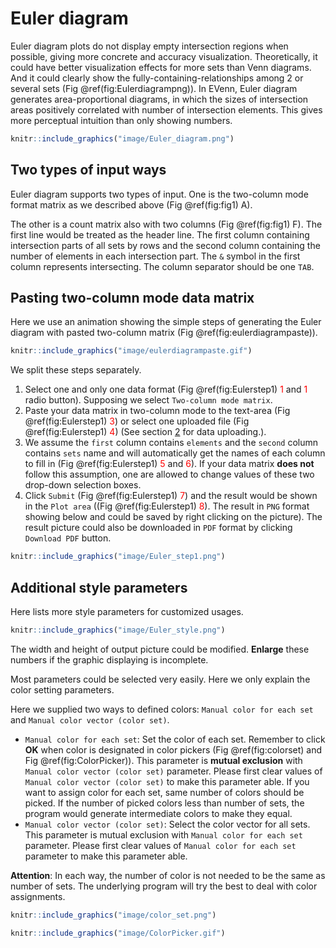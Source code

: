 # Euler diagram {#Euler_diagram}

Euler diagram plots do not display empty intersection regions when possible, giving more concrete and accuracy visualization. Theoretically, it could have better visualization effects for more sets than Venn diagrams. And it could clearly show the fully-containing-relationships among 2 or several sets (Fig \@ref(fig:Eulerdiagrampng)). In EVenn, Euler diagram generates area-proportional diagrams, in which the sizes of intersection areas positively correlated with number of intersection elements. This gives more perceptual intuition than only showing numbers.

```r
knitr::include_graphics("image/Euler_diagram.png")
```

## Two types of input ways {#eulertwotypeinput}

Euler diagram supports two types of input. One is the two-column mode format matrix as we described above (Fig \@ref(fig:fig1) A). 

The other is a count matrix also with two columns (Fig \@ref(fig:fig1) F). The first line would be treated as the header line. The first column containing intersection parts of all sets by rows and the second column containing the number of elements in each intersection part. The `&` symbol in the first column represents intersecting. The column separator should be one `TAB`. 





## Pasting two-column mode data matrix {#eulerpasting}

Here we use an animation showing the simple steps of generating the Euler diagram with pasted two-column matrix (Fig \@ref(fig:eulerdiagrampaste)).

```r
knitr::include_graphics("image/eulerdiagrampaste.gif")
```

We split these steps separately.


1. Select one and only one data format  (Fig \@ref(fig:Eulerstep1) <font color="#FF0000">1</font> and <font color="#FF0000">1</font> radio button). Supposing we select `Two-column mode matrix`.
2. Paste your data matrix in two-column mode to the text-area (Fig \@ref(fig:Eulerstep1) <font color="#FF0000">3</font>) or select one uploaded file (Fig \@ref(fig:Eulerstep1) <font color="#FF0000">4</font>) (See section [2](#datacenter_uploading) for data uploading.).
3. We assume the `first` column contains `elements` and the `second` column contains `sets` name and will automatically get the names of each column to fill in (Fig \@ref(fig:Eulerstep1) <font color="#FF0000">5</font> and  <font color="#FF0000">6</font>). If your data matrix **does not** follow this assumption, one are allowed to change values of these two drop-down selection boxes.
4. Click `Submit` (Fig \@ref(fig:Eulerstep1) <font color="#FF0000">7</font>) and the result would be shown in the `Plot area` ((Fig \@ref(fig:Eulerstep1) <font color="#FF0000">8</font>). The result in `PNG` format showing below and could be saved by right clicking on the picture). The result picture could also be downloaded in `PDF` format by clicking `Download PDF` button.


```r
knitr::include_graphics("image/Euler_step1.png")
```

## Additional style parameters {#addistylepara}

Here lists more style parameters for customized usages.

```r
knitr::include_graphics("image/Euler_style.png")
```

The width and height of output picture could be modified.  **Enlarge** these numbers if the graphic displaying is incomplete.



Most parameters could be selected very easily. Here we only explain the color setting parameters.

Here we supplied two ways to defined colors: `Manual color for each set` and `Manual color vector (color set)`.

* `Manual color for each set`: Set the color of each set. Remember to click **OK** when color is designated in color pickers (Fig \@ref(fig:colorset) and Fig \@ref(fig:ColorPicker)). This parameter is **mutual exclusion** with `Manual color vector (color set)` parameter. Please first clear values of `Manual color vector (color set)` to make this parameter able. If you want to assign color for each set, same number of colors should be picked. If the number of picked colors less than number of sets, the program would generate intermediate colors to make they equal.
* `Manual color vector (color set)`: Select the color vector for all sets. This parameter is mutual exclusion with `Manual color for each set` parameter. Please first clear values of `Manual color for each set` parameter to make this parameter able. 

**Attention**:  In each way, the number of color is not needed to be the same as number of sets. The underlying program will try the best to deal with color assignments. 

```r
knitr::include_graphics("image/color_set.png")
```

```r
knitr::include_graphics("image/ColorPicker.gif")
```

